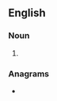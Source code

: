 {{also|mercs}}
==English==

===Noun===
{{head|en|noun form}}

# {{plural of|Merc|lang=en}}

===Anagrams===
* {{anagrams|en|a=cemrs|crems}}